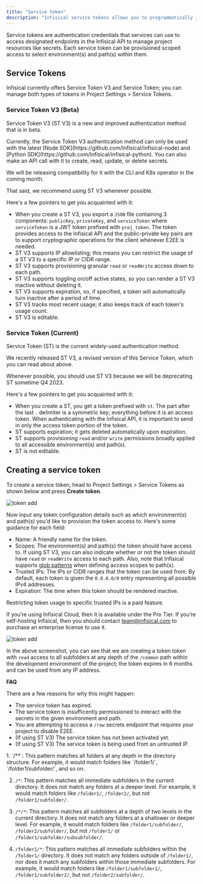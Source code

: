 ```yaml
---
title: "Service token"
description: "Infisical service tokens allows you to programmatically interact with Infisical"
---
```


Service tokens are authentication credentials that services can use to access designated endpoints in the Infisical API to manage project resources like secrets.
Each service token can be provisioned scoped access to select environment(s) and path(s) within them.

## Service Tokens

Infisical currently offers Service Token V3 and Service Token; you can manage both types of tokens in Project Settings > Service Tokens.

### Service Token V3 (Beta)

Service Token V3 (ST V3) is a new and improved authentication method that is in beta. 

<Note>
  Currently, the Service Token V3 authentication method can only be used with the latest [Node SDK](https://github.com/Infisical/infisical-node) and [Python SDK](https://github.com/Infisical/infisical-python).
  You can also make an API call with it to create, read, update, or delete secrets.

  We will be releasing compatibility for it with the CLI and K8s operator in the coming month.
  
  That said, we recommend using ST V3 whenever possible.
</Note>

Here's a few pointers to get you acquainted with it:

- When you create a ST V3, you export a `JSON` file containing 3 components: `publicKey`, `privateKey`, and `serviceToken` where
`serviceToken` is a JWT token prefixed with `proj_token`. The token provides access to the Infisical API and the public-private key
pairs are to support cryptographic operations for the client whenever E2EE is needed.
- ST V3 supports IP allowlisting; this means you can restrict the usage of a ST V3 to a specific IP or CIDR range.
- ST V3 supports provisioning granular `read` or `readWrite` access down to each path.
- ST V3 supports toggling on/off active states, so you can render a ST V3 inactive without deleting it.
- ST V3 supports expiration, so, if specified, a token will automatically turn inactive after a period of time.
- ST V3 tracks most recent usage; it also keeps track of each token's usage count.
- ST V3 is editable.

### Service Token (Current)

Service Token (ST) is the current widely-used authentication method.

<Note>
  We recently released ST V3, a revised version of this Service Token, which you can read about above.

  Whenever possible, you should use ST V3 because we will be deprecating ST sometime Q4 2023.
</Note>

Here's a few pointers to get you acquainted with it:

- When you create a ST, you get a token prefixed with `st`. The part after the last `.` delimiter is a symmetric key; everything
before it is an access token. When authenticating with the Infisical API, it is important to send in only the access token portion
of the token.
- ST supports expiration; it gets deleted automatically upon expiration.
- ST supports provisioning `read` and/or `write` permissions broadly applied to all accessible environment(s) and path(s).
- ST is not editable.

## Creating a service token

To create a service token, head to Project Settings > Service Tokens as shown below and press **Create token**.

![token add](../../images/project-token-add.png)

Now input any token configuration details such as which environment(s) and path(s) you'd like to provision
the token access to. Here's some guidance for each field:

- Name: A friendly name for the token.
- Scopes: The environment(s) and path(s) the token should have access to.
If using ST V3, you can also indicate whether or not the token should have `read` or `readWrite` access to each path.
Also, note that Infisical supports [glob patterns](https://www.malikbrowne.com/blog/a-beginners-guide-glob-patterns/) when defining access scopes to path(s).
- Trusted IPs: The IPs or CIDR ranges that the token can be used from. By default, each token is given the `0.0.0.0/0` entry representing all possible IPv4 addresses.
- Expiration: The time when this token should be rendered inactive.

<Warning>
  Restricting token usage to specific trusted IPs is a paid feature.

  If you’re using Infisical Cloud, then it is available under the Pro Tier. If you’re self-hosting Infisical, then you should contact team@infisical.com to purchase an enterprise license to use it.
</Warning>

![token add](../../images/project-token-permissions.png)

In the above screenshot, you can see that we are creating a token token with `read` access to all subfolders at any depth
of the `/common` path within the development environment of the project; the token expires in 6 months and can be used from any IP address. 

**FAQ**

<AccordionGroup>
<Accordion title="Why is the Infisical API rejecting my service token?">
  There are a few reasons for why this might happen:
  
  - The service token has expired.
  - The service token is insufficently permissioned to interact with the secrets in the given environment and path.
  - You are attempting to access a `/raw` secrets endpoint that requires your project to disable E2EE.
  - (If using ST V3) The service token has not been activated yet.
  - (If using ST V3) The service token is being used from an untrusted IP.
</Accordion>
<Accordion title="Can you provide examples for using glob patterns?">
  1. `/**`: This pattern matches all folders at any depth in the directory structure. For example, it would match folders like `/folder1/`, `/folder1/subfolder/`, and so on.

  2. `/*`: This pattern matches all immediate subfolders in the current directory. It does not match any folders at a deeper level. For example, it would match folders like `/folder1/`, `/folder2/`, but not `/folder1/subfolder/`.

  3. `/*/*`: This pattern matches all subfolders at a depth of two levels in the current directory. It does not match any folders at a shallower or deeper level. For example, it would match folders like `/folder1/subfolder/`, `/folder2/subfolder/`, but not `/folder1/` or `/folder1/subfolder/subsubfolder/`.

  4. `/folder1/*`: This pattern matches all immediate subfolders within the `/folder1/` directory. It does not match any folders outside of `/folder1/`, nor does it match any subfolders within those immediate subfolders. For example, it would match folders like `/folder1/subfolder1/`, `/folder1/subfolder2/`, but not `/folder2/subfolder/`.
</Accordion>
</AccordionGroup>